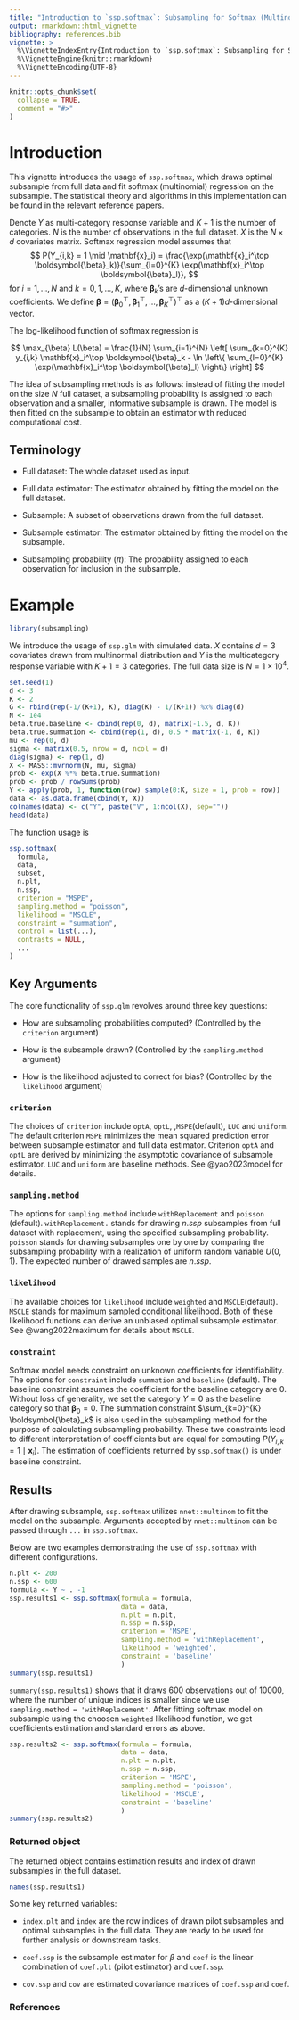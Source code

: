 ```yaml
---
title: "Introduction to `ssp.softmax`: Subsampling for Softmax (Multinomial) Regression Model"
output: rmarkdown::html_vignette
bibliography: references.bib
vignette: >
  %\VignetteIndexEntry{Introduction to `ssp.softmax`: Subsampling for Softmax (Multinomial) Regression Model}
  %\VignetteEngine{knitr::rmarkdown}
  %\VignetteEncoding{UTF-8}
---
```


```r
knitr::opts_chunk$set(
  collapse = TRUE,
  comment = "#>"
)
```

# Introduction

This vignette introduces the usage of `ssp.softmax`, which draws optimal
subsample from full data and fit softmax (multinomial) regression on the
subsample. The statistical theory and algorithms in this implementation can be
found in the relevant reference papers.

Denote $Y$ as multi-category response variable and $K+1$ is the number of
categories. $N$ is the number of observations in the full dataset. $X$ is the $N
\times d$ covariates matrix. Softmax regression model assumes that
$$
P(Y_{i,k} = 1 \mid \mathbf{x}_i) = \frac{\exp(\mathbf{x}_i^\top \boldsymbol{\beta}_k)}{\sum_{l=0}^{K} \exp(\mathbf{x}_i^\top \boldsymbol{\beta}_l)},
$$
for $i = 1, \ldots, N$ and $k = 0, 1, \ldots, K$, where $\boldsymbol{\beta}_k$'s
are $d$-dimensional unknown coefficients. We define $\boldsymbol{\beta} =
(\boldsymbol{\beta}_0^\top, \boldsymbol{\beta}_1^\top, \ldots,
\boldsymbol{\beta}_K^\top)^\top$ as a $(K+1)d$-dimensional vector.

The log-likelihood function of softmax regression is

$$
\max_{\beta} L(\beta) = \frac{1}{N} \sum_{i=1}^{N} \left[ \sum_{k=0}^{K} y_{i,k}
\mathbf{x}_i^\top \boldsymbol{\beta}_k - \ln \left\{ \sum_{l=0}^{K}
\exp(\mathbf{x}_i^\top \boldsymbol{\beta}_l) \right\} \right]
$$

The idea of subsampling methods is as follows: instead of fitting the model on
the size $N$ full dataset, a subsampling probability is assigned to each
observation and a smaller, informative subsample is drawn. The model is then
fitted on the subsample to obtain an estimator with reduced computational cost.

## Terminology

- Full dataset: The whole dataset used as input.

- Full data estimator: The estimator obtained by fitting the model on the full
  dataset.

- Subsample: A subset of observations drawn from the full dataset.

- Subsample estimator: The estimator obtained by fitting the model on the
  subsample.

- Subsampling probability ($\pi$): The probability assigned to each observation
  for inclusion in the subsample.

# Example

```r
library(subsampling)
```

We introduce the usage of `ssp.glm` with simulated data. $X$ contains $d=3$
covariates drawn from multinormal distribution and $Y$ is the multicategory
response variable with $K+1=3$ categories. The full data size is $N = 1 \times
10^4$.

```r
set.seed(1)
d <- 3
K <- 2
G <- rbind(rep(-1/(K+1), K), diag(K) - 1/(K+1)) %x% diag(d)
N <- 1e4
beta.true.baseline <- cbind(rep(0, d), matrix(-1.5, d, K))
beta.true.summation <- cbind(rep(1, d), 0.5 * matrix(-1, d, K))
mu <- rep(0, d)
sigma <- matrix(0.5, nrow = d, ncol = d)
diag(sigma) <- rep(1, d)
X <- MASS::mvrnorm(N, mu, sigma)
prob <- exp(X %*% beta.true.summation)
prob <- prob / rowSums(prob)
Y <- apply(prob, 1, function(row) sample(0:K, size = 1, prob = row))
data <- as.data.frame(cbind(Y, X))
colnames(data) <- c("Y", paste("V", 1:ncol(X), sep=""))
head(data)
```

The function usage is

```r
ssp.softmax(
  formula,
  data,
  subset,
  n.plt,
  n.ssp,
  criterion = "MSPE",
  sampling.method = "poisson",
  likelihood = "MSCLE",
  constraint = "summation",
  control = list(...),
  contrasts = NULL,
  ...
)
```


## Key Arguments

The core functionality of `ssp.glm` revolves around three key questions:

- How are subsampling probabilities computed? (Controlled by the `criterion`
  argument)

- How is the subsample drawn? (Controlled by the `sampling.method` argument)

- How is the likelihood adjusted to correct for bias? (Controlled by the
  `likelihood` argument)

### `criterion`

The choices of `criterion` include `optA`, `optL`, ,`MSPE`(default), `LUC` and
`uniform`. The default criterion `MSPE` minimizes the mean squared prediction
error between subsample estimator and full data estimator. Criterion `optA` and
`optL` are derived by minimizing the asymptotic covariance of subsample
estimator. `LUC` and `uniform` are baseline methods. See @yao2023model for
details.

### `sampling.method`

The options for `sampling.method` include `withReplacement` and `poisson`
(default). `withReplacement.` stands for drawing $n.ssp$ subsamples from full
dataset with replacement, using the specified subsampling probability. `poisson`
stands for drawing subsamples one by one by comparing the subsampling
probability with a realization of uniform random variable $U(0,1)$. The expected
number of drawed samples are $n.ssp$.

### `likelihood`

The available choices for `likelihood` include `weighted` and `MSCLE`(default).
`MSCLE` stands for maximum sampled conditional likelihood. Both of these
likelihood functions can derive an unbiased optimal subsample estimator. See
@wang2022maximum for details about `MSCLE`.

### `constraint`

Softmax model needs constraint on unknown coefficients for identifiability. The
options for `constraint` include `summation` and `baseline` (default). The
baseline constraint assumes the coefficient for the baseline category are
$0$. Without loss of generality, we set the category $Y=0$ as the baseline
category so that $\boldsymbol{\beta}_0=0$. The summation constraint
$\sum_{k=0}^{K} \boldsymbol{\beta}_k$ is also used in the subsampling method for
the purpose of calculating subsampling probability. These two constraints lead
to different interpretation of coefficients but are equal for computing
$P(Y_{i,k} = 1 \mid \mathbf{x}_i)$. The estimation of coefficients returned by
`ssp.softmax()` is under baseline constraint.

## Results

After drawing subsample, `ssp.softmax` utilizes `nnet::multinom` to fit the
model on the subsample. Arguments accepted by `nnet::multinom` can be passed
through `...` in `ssp.softmax`.

Below are two examples demonstrating the use of `ssp.softmax` with different
configurations.

```r
n.plt <- 200
n.ssp <- 600
formula <- Y ~ . -1
ssp.results1 <- ssp.softmax(formula = formula,
                            data = data,
                            n.plt = n.plt,
                            n.ssp = n.ssp,
                            criterion = 'MSPE',
                            sampling.method = 'withReplacement',
                            likelihood = 'weighted',
                            constraint = 'baseline'
                            )
summary(ssp.results1)
```

`summary(ssp.results1)` shows that it draws 600 observations out of 10000, where
the number of unique indices is smaller since we use `sampling.method =
'withReplacement'`. After fitting softmax model on subsample using the choosen
`weighted` likelihood function, we get coefficients estimation and standard
errors as above.

```r
ssp.results2 <- ssp.softmax(formula = formula,
                            data = data,
                            n.plt = n.plt,
                            n.ssp = n.ssp,
                            criterion = 'MSPE',
                            sampling.method = 'poisson',
                            likelihood = 'MSCLE',
                            constraint = 'baseline'
                            )
summary(ssp.results2)
```

### Returned object 

The returned object contains estimation results and index of drawn
subsamples in the full dataset. 

```r
names(ssp.results1)
```

Some key returned variables:

- `index.plt` and `index` are the row indices of drawn pilot subsamples and
optimal subsamples in the full data. They are ready to be used for further
analysis or downstream tasks.

- `coef.ssp` is the subsample estimator for $\beta$ and `coef` is the linear 
combination of `coef.plt` (pilot estimator) and `coef.ssp`. 

- `cov.ssp` and `cov` are estimated covariance matrices of `coef.ssp` and
`coef`. 

### References